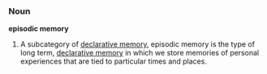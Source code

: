 ===Noun===

'''episodic memory'''

#A subcategory of [[declarative memory]], episodic memory is the type of long term, [[declarative memory]] in which we store memories of personal experiences that are tied to particular times and places.